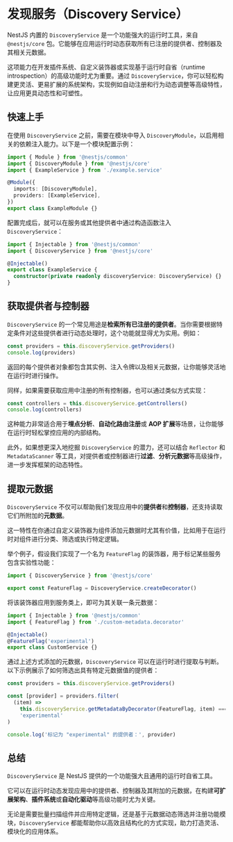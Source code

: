 # 发现服务（Discovery Service）

NestJS 内置的 `DiscoveryService` 是一个功能强大的运行时工具，来自 `@nestjs/core` 包。它能够在应用运行时动态获取所有已注册的提供者、控制器及其相关元数据。

这项能力在开发插件系统、自定义装饰器或实现基于运行时自省（runtime introspection）的高级功能时尤为重要。通过 `DiscoveryService`，你可以轻松构建更灵活、更易扩展的系统架构，实现例如自动注册和行为动态调整等高级特性，让应用更具动态性和可塑性。

## 快速上手

在使用 `DiscoveryService` 之前，需要在模块中导入 `DiscoveryModule`，以启用相关的依赖注入能力。以下是一个模块配置示例：

```ts
import { Module } from '@nestjs/common'
import { DiscoveryModule } from '@nestjs/core'
import { ExampleService } from './example.service'

@Module({
  imports: [DiscoveryModule],
  providers: [ExampleService],
})
export class ExampleModule {}
```

配置完成后，就可以在服务或其他提供者中通过构造函数注入 `DiscoveryService`：

```ts filename='example.service.ts'
import { Injectable } from '@nestjs/common'
import { DiscoveryService } from '@nestjs/core'

@Injectable()
export class ExampleService {
  constructor(private readonly discoveryService: DiscoveryService) {}
}
```

## 获取提供者与控制器

`DiscoveryService` 的一个常见用途是**检索所有已注册的提供者**。当你需要根据特定条件对这些提供者进行动态处理时，这个功能就显得尤为实用。例如：

```ts
const providers = this.discoveryService.getProviders()
console.log(providers)
```

返回的每个提供者对象都包含其实例、注入令牌以及相关元数据，让你能够灵活地在运行时进行操作。

同样，如果需要获取应用中注册的所有控制器，也可以通过类似方式实现：

```ts
const controllers = this.discoveryService.getControllers()
console.log(controllers)
```

这种能力非常适合用于**埋点分析**、**自动化路由注册**或 **AOP 扩展**等场景，让你能够在运行时轻松掌控应用的内部结构。

此外，如果想更深入地挖掘 `DiscoveryService` 的潜力，还可以结合 `Reflector` 和 `MetadataScanner` 等工具，对提供者或控制器进行**过滤**、**分析元数据**等高级操作，进一步发挥框架的动态特性。

## 提取元数据

`DiscoveryService` 不仅可以帮助我们发现应用中的**提供者**和**控制器**，还支持读取它们所附加的**元数据**。

这一特性在你通过自定义装饰器为组件添加元数据时尤其有价值，比如用于在运行时对组件进行分类、筛选或执行特定逻辑。

举个例子，假设我们实现了一个名为 `FeatureFlag` 的装饰器，用于标记某些服务包含实验性功能：

```ts
import { DiscoveryService } from '@nestjs/core'

export const FeatureFlag = DiscoveryService.createDecorator()
```

将该装饰器应用到服务类上，即可为其关联一条元数据：

```ts
import { Injectable } from '@nestjs/common'
import { FeatureFlag } from './custom-metadata.decorator'

@Injectable()
@FeatureFlag('experimental')
export class CustomService {}
```

通过上述方式添加的元数据，`DiscoveryService` 可以在运行时进行提取与判断。以下示例展示了如何筛选出具有特定元数据值的提供者：

```ts
const providers = this.discoveryService.getProviders()

const [provider] = providers.filter(
  (item) =>
    this.discoveryService.getMetadataByDecorator(FeatureFlag, item) ===
    'experimental'
)

console.log('标记为 "experimental" 的提供者：', provider)
```

## 总结

`DiscoveryService` 是 NestJS 提供的一个功能强大且通用的运行时自省工具。

它可以在运行时动态发现应用中的提供者、控制器及其附加的元数据，在构建**可扩展架构**、**插件系统**或**自动化驱动**等高级功能时尤为关键。

无论是需要批量扫描组件并应用特定逻辑，还是基于元数据动态筛选并注册功能模块，`DiscoveryService` 都能帮助你以高效且结构化的方式实现，助力打造灵活、模块化的应用体系。
